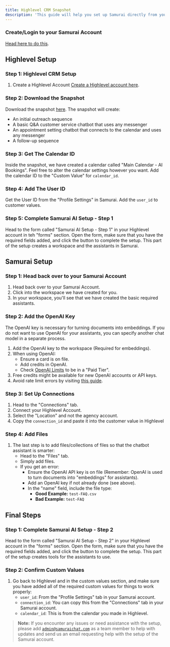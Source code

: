 ```yaml
---
title: Highlevel CRM Snapshot
description: 'This guide will help you set up Samurai directly from your Highlevel CRM using a snapshot'
---
```


### Create/Login to your Samurai Account 
[Head here to do this](http://app.samuraichat.com/login).

## Highlevel Setup

### Step 1: Highlevel CRM Setup

1. Create a Highlevel Account [Create a Highlevel account here](https://app.gohighlevel.com/).

### Step 2: Download the Snapshot

Download the snapshot [here](https://affiliates.gohighlevel.com/?fp_ref=ta3vu&share=V5s38moiS0aViq5MPyNf). The snapshot will create:
   - An initial outreach sequence
   - A basic Q&A customer service chatbot that uses any messenger
   - An appointment setting chatbot that connects to the calendar and uses any messenger
   - A follow-up sequence

### Step 3: Get The Calendar ID

Inside the snapshot, we have created a calendar called "Main Calendar - AI Bookings". Feel free to alter the calendar settings however you want. Add the calendar ID to the "Custom Value" for `calendar_id`.

### Step 4: Add The User ID

Get the User ID from the "Profile Settings" in Samurai. Add the `user_id` to customer values.

### Step 5: Complete Samurai AI Setup - Step 1

Head to the form called "Samurai AI Setup - Step 1" in your Highlevel account in teh "forms" section. Open the form, make sure that you have the required fields added, and click the button to complete the setup. This part of the setup creates a workspace and the assistants in Samurai.

## Samurai Setup

### Step 1: Head back over to your Samurai Account

1. Head back over to your Samurai Account.
2. Click into the workspace we have created for you.
3. In your workspace, you'll see that we have created the basic required assistants.

### Step 2: Add the OpenAI Key

The OpenAI key is necessary for turning documents into embeddings. If you do not want to use OpenAI for your assistants, you can specify another chat model in a separate process.

1. Add the OpenAI key to the workspace (Required for embeddings).
2. When using OpenAI:
   - Ensure a card is on file.
   - Add credits in OpenAI.
   - Check [OpenAI Limits](https://platform.openai.com/settings/organization/limits) to be in a "Paid Tier".
3. Free credits might be available for new OpenAI accounts or API keys.
4. Avoid rate limit errors by visiting [this guide](https://platform.openai.com/docs/guides/rate-limits).

### Step 3: Set Up Connections

1. Head to the "Connections" tab.
2. Connect your Highlevel Account.
3. Select the "Location" and not the agency account.
4. Copy the `connection_id` and paste it into the customer value in Highlevel

### Step 4: Add Files
1. The last step is to add files/collections of files so that the chatbot assistant is smarter:
   - Head to the "Files" tab.
   - Simply add files.
   - If you get an error:
     - Ensure the OpenAI API key is on file (Remember: OpenAI is used to turn documents into "embeddings" for assistants).
     - Add an OpenAI key if not already done (see above).
     - In the "name" field, include the file type:
       - **Good Example:** `test-FAQ.csv`
       - **Bad Example:** `test-FAQ`

## Final Steps

### Step 1: Complete Samurai AI Setup - Step 2

Head to the form called "Samurai AI Setup - Step 2" in your Highlevel account in the "forms" section. Open the form, make sure that you have the required fields added, and click the button to complete the setup. This part of the setup creates tools for the assistants to use.

### Step 2: Confirm Custom Values

1. Go back to Highlevel and in the custom values section, and make sure you have added all of the required custom values for things to work properly:
    - `user_id`: From the "Profile Settings" tab in your Samurai account.
    - `connection_id`: You can copy this from the "Connections" tab in your Samurai account.
    - `calendar_id`: This is from the calendar you made in Highlevel.

> **Note:** If you encounter any issues or need assistance with the setup, please add <code>admin@samuraichat.com</code> as a team member to help with updates and send us an email requesting help with the setup of the Samurai account.
